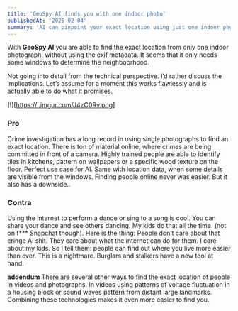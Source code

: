 ```yaml
---
title: 'GeoSpy AI finds you with one indoor photo'
publishedAt: '2025-02-04'
summary: 'AI can pinpoint your exact location using just one indoor photo'
---
```


With **GeoSpy AI** you are able to find the exact location from only one indoor photograph, without using the exif metadata. It seems that it only needs some windows to determine the neighboorhood. 

Not going into detail from the technical perspective. I’d rather discuss the implications. Let’s assume for a moment this works flawlessly and is actually able to do what it promises.

(!)[https://i.imgur.com/J4zC0Rv.png]

### Pro
Crime investigation has a long record in using single photographs to find an exact location. There is ton of material online, where crimes are being committed in front of a camera. Highly trained people are able to identify tiles in kitchens, pattern on wallpapers or a specific wood texture on the floor. Perfect use case for AI. Same with location data, when some details are visible from the windows. Finding people online never was easier. But it also has a downside..

### Contra
Using the internet to perform a dance or sing to a song is cool. You can share your dance and see others dancing. My kids do that all the time. (not on f*** Snapchat though). Here is the thing: People don’t care about that cringe AI shit. They care about what the internet can do for them. I care about my kids. So I tell them: people can find out where you live more easier than ever. This is a nightmare. Burglars and stalkers have a new tool at hand. 

**addendum**
There are several other ways to find the exact location of people in videos and photographs. In videos using patterns of voltage fluctuation in a housing block or sound waves pattern from distant large landmarks. Combining these technologies makes it even more easier to find you.
